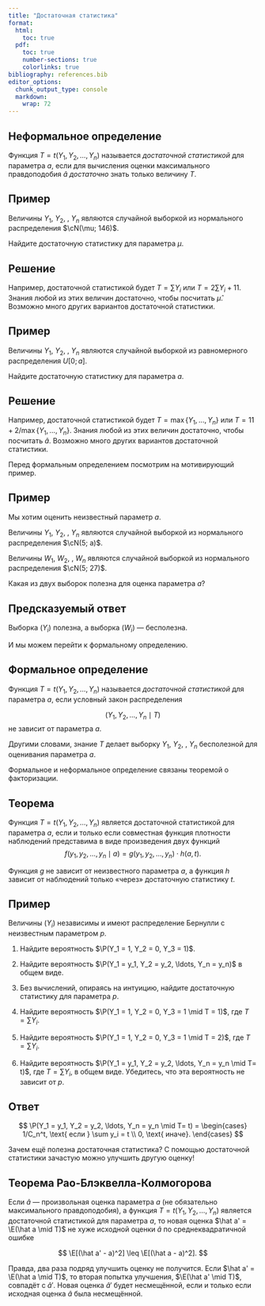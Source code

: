 ```yaml
---
title: "Достаточная статистика"
format:
  html:
    toc: true
  pdf:
    toc: true
    number-sections: true
    colorlinks: true
bibliography: references.bib
editor_options: 
  chunk_output_type: console
  markdown: 
    wrap: 72
---
```


::: {.hidden}
$$
 \newcommand\cN{{\mathcal{N}}}
 \newcommand\P{{\mathbb{P}}}
 \newcommand\E{{\mathbb{E}}}
 \newcommand\Var{{\mathrm{Var}}}
 \newcommand\Cov{{\mathrm{Cov}}}
 \newcommand\Corr{{\mathrm{Corr}}}
$$
:::

:::{.callout-tip}
## Неформальное определение

Функция $T=t(Y_1, Y_2, \ldots, Y_n)$ называется *достаточной статистикой* для параметра $a$, 
если для вычисления оценки максимального правдоподобия $\hat a$ *достаточно* знать только величину $T$.
:::

:::{.callout-note}
## Пример

Величины $Y_1$, $Y_2$, \ldots, $Y_n$ являются случайной выборкой из нормального распределения $\cN(\mu; 146)$.

Найдите достаточную статистику для параметра $\mu$.
:::

:::{.callout-caution collapse="true"}
## Решение

Например, достаточной статистикой будет $T=\sum Y_i$ или 
$T=2 \sum Y_i + 11$. 
Знания любой из этих величин достаточно, чтобы посчитать $\hat \mu$. Возможно много других вариантов достаточной статистики. 
:::


:::{.callout-note}
## Пример

Величины $Y_1$, $Y_2$, \ldots, $Y_n$ являются случайной выборкой из равномерного распределения $U[0; a]$.

Найдите достаточную статистику для параметра $a$.
:::

:::{.callout-caution collapse="true"}
## Решение

Например, достаточной статистикой будет $T=\max\{Y_1, \ldots, Y_n\}$ или 
$T= 11 + 2 / \max\{Y_1, \ldots, Y_n\}$. 
Знания любой из этих величин достаточно, чтобы посчитать $\hat a$. Возможно много других вариантов достаточной статистики. 
:::


Перед формальным определением посмотрим на мотивирующий пример. 

:::{.callout-note}
## Пример

Мы хотим оценить неизвестный параметр $a$.

Величины $Y_1$, $Y_2$, \ldots, $Y_n$ являются случайной выборкой из нормального распределения $\cN(5; a)$.

Величины $W_1$, $W_2$, \ldots, $W_n$ являются случайной выборкой из нормального распределения $\cN(5; 27)$.

Какая из двух выборок полезна для оценка параметра $a$?
:::

:::{.callout-caution collapse="true"}
## Предсказуемый ответ

Выборка $(Y_i)$ полезна, а выборка $(W_i)$ — бесполезна.
:::

И мы можем перейти к формальному определению. 

:::{.callout-tip}
## Формальное определение

Функция $T=t(Y_1, Y_2, \ldots, Y_n)$ называется *достаточной статистикой* для параметра $a$, если условный закон распределения

$$
(Y_1, Y_2, \ldots, Y_n \mid T)
$$
не зависит от параметра $a$. 
:::

Другими словами, знание $T$ делает выборку $Y_1$, $Y_2$, \ldots, $Y_n$ бесполезной для оценивания параметра $a$.

Формальное и неформальное определение связаны теоремой о факторизации. 

:::{.callout-tip}
## Теорема 

Функция $T=t(Y_1, Y_2, \ldots, Y_n)$ является достаточной статистикой для параметра $a$, 
если и только если совместная функция плотности наблюдений представима в виде произведения двух функций
$$
f(y_1, y_2, \ldots, y_n \mid a) = g(y_1, y_2, \ldots, y_n) \cdot h(a, t).
$$
:::
Функция $g$ не зависит от неизвестного параметра $a$, а функция 
$h$ зависит от наблюдений только «через» достаточную статистику $t$. 




:::{.callout-note}
## Пример

Величины $(Y_i)$ независимы и имеют распределение Бернулли с неизвестным параметром $p$. 

1. Найдите вероятность $\P(Y_1 = 1, Y_2 = 0, Y_3 = 1)$.

2. Найдите вероятность $\P(Y_1 = y_1, Y_2 = y_2, \ldots,  Y_n = y_n)$ в общем виде. 

3. Без вычислений, опираясь на интуицию, найдите достаточную статистику для параметра $p$. 

4. Найдите вероятность $\P(Y_1 = 1, Y_2 = 0, Y_3 = 1 \mid T = 1)$, где $T=\sum Y_i$.

5. Найдите вероятность $\P(Y_1 = 1, Y_2 = 0, Y_3 = 1 \mid T = 2)$, где $T=\sum Y_i$.

6. Найдите вероятность $\P(Y_1 = y_1, Y_2 = y_2, \ldots,  Y_n = y_n \mid T= t)$, где $T=\sum Y_i$, в общем виде. Убедитесь, что эта вероятность не зависит от $p$. 
:::


:::{.callout-caution collapse="true"}
## Ответ

$$
\P(Y_1 = y_1, Y_2 = y_2, \ldots,  Y_n = y_n \mid T= t) = 
\begin{cases}
1/C_n^t, \text{ если } \sum y_i = t \\
0, \text{ иначе}.
\end{cases}
$$
:::

Зачем ещё полезна достаточная статистика? С помощью достаточной статистики зачастую можно улучшить другую оценку!

:::{.callout-tip}
## Теорема Рао-Блэквелла-Колмогорова

Если $\hat a$ — произвольная оценка параметра $a$ (не обязательно максимального правдоподобия), а функция $T=t(Y_1, Y_2, \ldots, Y_n)$ является достаточной статистикой для параметра $a$, то
новая оценка $\hat a' = \E(\hat a \mid T)$ не хуже исходной оценки $\hat a$ по среднеквадратичной ошибке

$$
\E[(\hat a' - a)^2] \leq \E[(\hat a - a)^2].
$$
:::

Правда, два раза подряд улучшить оценку не получится. 
Если $\hat a' = \E(\hat a \mid T)$, то вторая попытка улучшения, $\E(\hat a' \mid T)$, совпадёт с $\hat a'$. 
Новая оценка $\hat a'$ будет несмещённой, если и только если исходная оценка $\hat a$ была несмещённой. 



